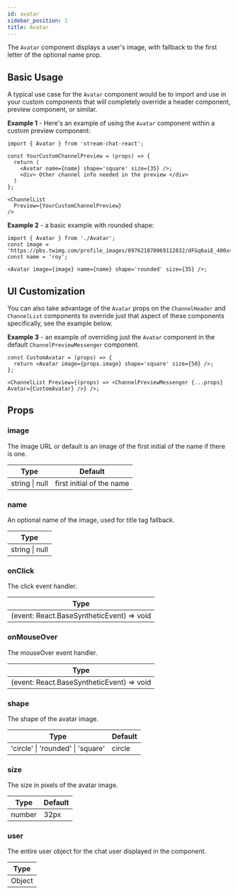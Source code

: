 ```yaml
---
id: avatar
sidebar_position: 1
title: Avatar
---
```


The `Avatar` component displays a user's image, with fallback to the first letter of the optional name prop.

## Basic Usage

A typical use case for the `Avatar` component would be to import and use in your custom components that will completely override a header component, preview component, or similar.

**Example 1** - Here's an example of using the `Avatar` component within a custom preview component:

```tsx
import { Avatar } from 'stream-chat-react';

const YourCustomChannelPreview = (props) => {
  return (
    <Avatar name={name} shape='square' size={35} />;
    <div> Other channel info needed in the preview </div>
  )
};

<ChannelList
  Preview={YourCustomChannelPreview}
/>
```

**Example 2** - a basic example with rounded shape:

```tsx
import { Avatar } from './Avatar';
const image = 'https://pbs.twimg.com/profile_images/897621870069112832/dFGq6aiE_400x400.jpg';
const name = 'roy';

<Avatar image={image} name={name} shape='rounded' size={35} />;
```

## UI Customization

You can also take advantage of the `Avatar` props on the `ChannelHeader` and `ChannelList` components to override just that aspect of these components specifically, see the example below.

**Example 3** - an example of overriding just the `Avatar` component in the default `ChannelPreviewMessenger` component.

```tsx
const CustomAvatar = (props) => {
  return <Avatar image={props.image} shape='square' size={50} />;
};

<ChannelList Preview={(props) => <ChannelPreviewMessenger {...props} Avatar={CustomAvatar} />} />;
```

## Props

### image

The image URL or default is an image of the first initial of the name if there is one.

| Type           | Default                   |
| -------------- | ------------------------- |
| string \| null | first initial of the name |

### name

An optional name of the image, used for title tag fallback.

| Type           |
| -------------- |
| string \| null |

### onClick

The click event handler.

| Type                                      |
| ----------------------------------------- |
| (event: React.BaseSyntheticEvent) => void |

### onMouseOver

The mouseOver event handler.

| Type                                      |
| ----------------------------------------- |
| (event: React.BaseSyntheticEvent) => void |

### shape

The shape of the avatar image.

| Type                              | Default |
| --------------------------------- | ------- |
| 'circle' \| 'rounded' \| 'square' | circle  |

### size

The size in pixels of the avatar image.

| Type   | Default |
| ------ | ------- |
| number | 32px    |

### user

The entire user object for the chat user displayed in the component.

| Type   |
| ------ |
| Object |
